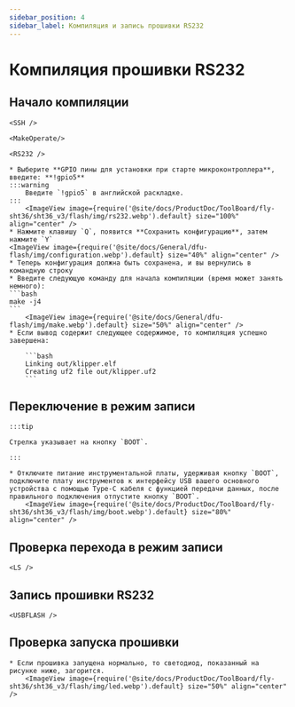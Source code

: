 ```yaml
---
sidebar_position: 4
sidebar_label: Компиляция и запись прошивки RS232
---
```




# Компиляция прошивки RS232

## Начало компиляции

    <SSH />

    <MakeOperate/>

    <RS232 />

    * Выберите **GPIO пины для установки при старте микроконтроллера**, введите: **!gpio5**
    :::warning
        Введите `!gpio5` в английской раскладке.
    :::
        <ImageView image={require('@site/docs/ProductDoc/ToolBoard/fly-sht36/sht36_v3/flash/img/rs232.webp').default} size="100%" align="center" />
    * Нажмите клавишу `Q`, появится **Сохранить конфигурацию**, затем нажмите `Y`
    <ImageView image={require('@site/docs/General/dfu-flash/img/configuration.webp').default} size="40%" align="center" />
    * Теперь конфигурация должна быть сохранена, и вы вернулись в командную строку
    * Введите следующую команду для начала компиляции (время может занять немного):
    ```bash
    make -j4
    ```
        <ImageView image={require('@site/docs/General/dfu-flash/img/make.webp').default} size="50%" align="center" />
    * Если вывод содержит следующее содержимое, то компиляция успешно завершена:

        ```bash
        Linking out/klipper.elf
        Creating uf2 file out/klipper.uf2
        ```


## Переключение в режим записи

    :::tip

    Стрелка указывает на кнопку `BOOT`.

    :::

    * Отключите питание инструментальной платы, удерживая кнопку `BOOT`, подключите плату инструментов к интерфейсу USB вашего основного устройства с помощью Type-C кабеля с функцией передачи данных, после правильного подключения отпустите кнопку `BOOT`.
        <ImageView image={require('@site/docs/ProductDoc/ToolBoard/fly-sht36/sht36_v3/flash/img/boot.webp').default} size="80%" align="center" />

## Проверка перехода в режим записи

    <LS />


## Запись прошивки RS232
    
    <USBFLASH />
    


## Проверка запуска прошивки

    * Если прошивка запущена нормально, то светодиод, показанный на рисунке ниже, загорится.
        <ImageView image={require('@site/docs/ProductDoc/ToolBoard/fly-sht36/sht36_v3/flash/img/led.webp').default} size="50%" align="center" />
